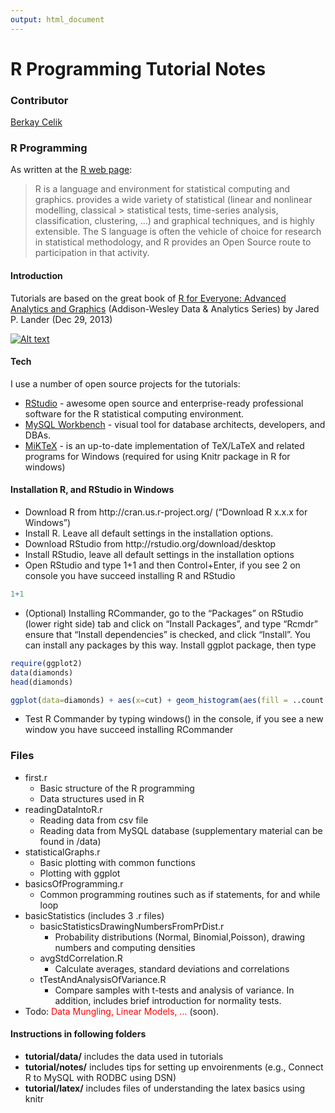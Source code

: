 ```yaml
---
output: html_document
---
```

R Programming Tutorial Notes
=========

### Contributor
[Berkay Celik]

### R Programming

As  written at the [R web page]:

> R is a language and environment for statistical computing and graphics. 
> provides a wide variety of statistical (linear and nonlinear modelling, classical > statistical tests, time-series analysis, classification, clustering, ...) and 
> graphical techniques, and is highly extensible. The S language is often the
> vehicle of choice for research in statistical methodology, and R provides an Open Source route to participation in that activity.


#### Introduction

Tutorials are based on the great book of [R for Everyone: Advanced Analytics and Graphics] (Addison-Wesley Data & Analytics Series) by Jared P. Lander (Dec 29, 2013)

[![Alt text](http://www-fp.pearsonhighered.com/assets/hip/images/coverimage/0321888030.jpg)](http://www.jaredlander.com/r-for-everyone/)

#### Tech

I use a number of open source projects for the tutorials:

* [RStudio] - awesome open source and enterprise-ready professional software for the R statistical computing environment.
* [MySQL Workbench] - visual tool for database architects, developers, and DBAs.
* [MiKTeX] - is an up-to-date implementation of TeX/LaTeX and related programs for Windows (required for using Knitr package in R for windows)
                    

#### Installation  R, and RStudio in Windows

*  Download R from http://cran.us.r-project.org/ (“Download R x.x.x for Windows”) 
*  Install R. Leave all default settings in the installation options.
*  Download RStudio from http://rstudio.org/download/desktop 
*  Install RStudio, leave all default settings in the installation options
*  Open RStudio and type 1+1 and then Control+Enter, if you see 2 on console you have succeed installing R and RStudio

```r
1+1
```

* (Optional) Installing RCommander, go to the "Packages" on RStudio (lower right side) tab and click on "Install Packages", and type "Rcmdr" ensure that "Install dependencies" is checked, and click “Install”. You can install any packages by this way. Install ggplot package, then type

```r
require(ggplot2)
data(diamonds)
head(diamonds)
```

```r
ggplot(data=diamonds) + aes(x=cut) + geom_histogram(aes(fill = ..count..)) + ggtitle("if you get the plot, you are ready to move forward") 
```

*  Test R Commander by typing windows() in the console, if you see a new window you have succeed installing RCommander

### Files

  - first.r
    -  Basic structure of the R programming 
    -  Data structures used in R
  - readingDataIntoR.r
    -   Reading data from csv file
    -   Reading data from MySQL database (supplementary material can be found in /data)
  - statisticalGraphs.r
    -   Basic plotting with common functions
    -   Plotting with ggplot
  - basicsOfProgramming.r
    -   Common programming routines such as if statements, for and while loop  
  - basicStatistics (includes 3 .r files)
    - basicStatisticsDrawingNumbersFromPrDist.r
        -   Probability distributions (Normal, Binomial,Poisson), drawing numbers and computing densities
    - avgStdCorrelation.R
    	- 	Calculate averages, standard deviations and correlations
	- tTestAndAnalysisOfVariance.R
		-	Compare samples with t-tests and analysis of variance. In addition, includes brief introduction for normality tests.
  - Todo: <span style="color:red">Data Mungling, Linear Models, ... </span> (soon).

#### Instructions in following folders

* **tutorial/data/** includes the data used in tutorials
* **tutorial/notes/** includes tips for setting up envoirenments (e.g., Connect R to MySQL with RODBC using DSN)
* **tutorial/latex/** includes files of understanding the latex basics using knitr 


[R for Everyone: Advanced Analytics and Graphics]:http://www.amazon.com/Everyone-Advanced-Analytics-Graphics-Addison-Wesley/dp/0321888030
[RStudio]:http://www.rstudio.com/
[mySQL Workbench]:http://www.mysql.com/products/workbench/ 
[Berkay Celik]:http://www.linkedin.com/in/berkaycelik
[R web page]: http://www.r-project.org/
[MiKTeX]: http://miktex.org/
